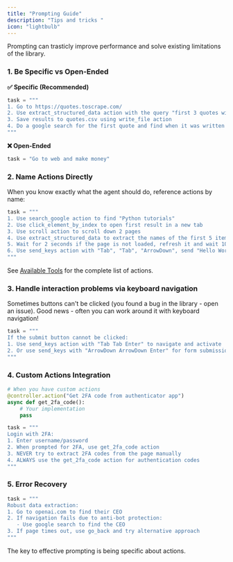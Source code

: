 ```yaml
---
title: "Prompting Guide"
description: "Tips and tricks "
icon: "lightbulb"
---
```


Prompting can trasticly improve performance and solve existing limitations of the library.

### 1. Be Specific vs Open-Ended

**✅ Specific (Recommended)**
```python
task = """
1. Go to https://quotes.toscrape.com/
2. Use extract_structured_data action with the query "first 3 quotes with their authors"
3. Save results to quotes.csv using write_file action
4. Do a google search for the first quote and find when it was written
"""
```

**❌ Open-Ended**
```python
task = "Go to web and make money"
```

### 2. Name Actions Directly

When you know exactly what the agent should do, reference actions by name:

```python
task = """
1. Use search_google action to find "Python tutorials"
2. Use click_element_by_index to open first result in a new tab   
3. Use scroll action to scroll down 2 pages
4. Use extract_structured_data to extract the names of the first 5 items 
5. Wait for 2 seconds if the page is not loaded, refresh it and wait 10 sec
6. Use send_keys action with "Tab", "Tab", "ArrowDown", send "Hello World" and press "Enter" 
"""
```

See [Available Tools](/customize/tools/available) for the complete list of actions.


### 3. Handle interaction problems via keyboard navigation

Sometimes buttons can't be clicked (you found a bug in the library - open an issue). 
Good news - often you can work around it with keyboard navigation!

```python
task = """
If the submit button cannot be clicked:
1. Use send_keys action with "Tab Tab Enter" to navigate and activate
2. Or use send_keys with "ArrowDown ArrowDown Enter" for form submission
"""
```




### 4. Custom Actions Integration

```python
# When you have custom actions
@controller.action("Get 2FA code from authenticator app")
async def get_2fa_code():
    # Your implementation
    pass

task = """
Login with 2FA:
1. Enter username/password
2. When prompted for 2FA, use get_2fa_code action
3. NEVER try to extract 2FA codes from the page manually
4. ALWAYS use the get_2fa_code action for authentication codes
"""
```

### 5. Error Recovery

```python
task = """
Robust data extraction:
1. Go to openai.com to find their CEO
2. If navigation fails due to anti-bot protection:
   - Use google search to find the CEO
3. If page times out, use go_back and try alternative approach
"""
```



The key to effective prompting is being specific about actions.
